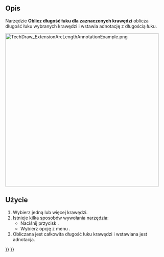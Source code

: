 <languages/>

{{Docnav/pl
|[[TechDraw_ExtensionAreaAnnotation/pl|Rozszerzenie Oblicz obszar wybranych powierzchni]]
|[[TechDraw_ExtensionCustomizeFormat/pl|Rozszerzenie Dostosuj format etykiety]]
|[[TechDraw_Workbench/pl|Środowisko pracy Rysunek Techniczny]]
|IconL=TechDraw_ExtensionAreaAnnotation.svg
|IconR=TechDraw_ExtensionCustomizeFormat.svg
|IconC=Workbench_TechDraw.svg
}}

{{GuiCommand/pl
|Name=TechDraw ExtensionArcLengthAnnotation
|Name/pl=Rysunek Techniczny: Oblicz długość łuku dla zaznaczonych krawędzi
|MenuLocation=Rysunek Techniczny → Rozszerzenie: Atrybuty / Modyfikatory → Oblicz długość łuku dla zaznaczonych krawędzi
|Workbenches=[[TechDraw_Workbench/pl|Rysunek Techniczny]]
|Shortcut=
|Version=1.0
|SeeAlso=[[TechDraw_ExtensionCreateLengthArc/pl|Dodaj wymiar długości łuku]]
}}

<span id="Description"></span>
==Opis==

Narzędzie '''Oblicz długość łuku dla zaznaczonych krawędzi''' oblicza długość łuku wybranych krawędzi i wstawia adnotację z długością łuku.

[[Image:TechDraw_ExtensionArcLengthAnnotationExample.png|480px]]
{{Caption|Obliczona długość aproksymacji krzywej B sin(x) od 0 do 2π.}}

<span id="Usage"></span>
==Użycie==

# Wybierz jedną lub więcej krawędzi.
# Istnieje kilka sposobów wywołania narzędzia:
#* Naciśnij przycisk {{Button|[[Image:TechDraw_ExtensionArcLengthAnnotation.svg|16px]] '''Oblicz długość łuku dla zaznaczonych krawędzi'''}}.
#* Wybierz opcję z menu {{MenuCommand|Rysunek Techniczny → Rozszerzenia: Atrybuty / Modyfikatory → [[Image:TechDraw_ExtensionAreaAnnotation.svg|16px]] Oblicz długość łuku dla zaznaczonych krawędzi}}.
# Obliczana jest całkowita długość łuku krawędzi i wstawiana jest adnotacja.


{{Docnav/pl
|[[TechDraw_ExtensionAreaAnnotation/pl|Rozszerzenie Oblicz obszar wybranych powierzchni]]
|[[TechDraw_ExtensionCustomizeFormat/pl|Rozszerzenie Dostosuj format etykiety]]
|[[TechDraw_Workbench/pl|Środowisko pracy Rysunek Techniczny]]
|IconL=TechDraw_ExtensionAreaAnnotation.svg
|IconR=TechDraw_ExtensionCustomizeFormat.svg
|IconC=Workbench_TechDraw.svg
}}

{{TechDraw_Tools_navi{{#translation:}}}}
{{Userdocnavi{{#translation:}}}}